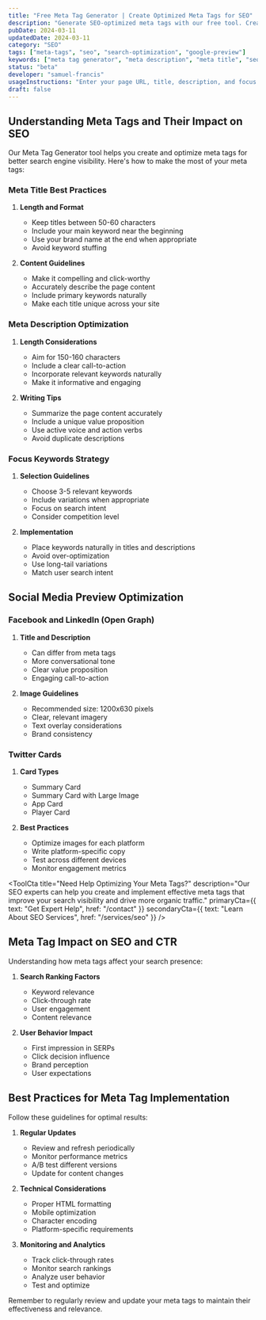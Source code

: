 ```yaml
---
title: "Free Meta Tag Generator | Create Optimized Meta Tags for SEO"
description: "Generate SEO-optimized meta tags with our free tool. Create perfect titles and descriptions, preview how they'll appear in search results, and get real-time analysis for better search engine visibility."
pubDate: 2024-03-11
updatedDate: 2024-03-11
category: "SEO"
tags: ["meta-tags", "seo", "search-optimization", "google-preview"]
keywords: ["meta tag generator", "meta description", "meta title", "seo meta tags", "social media tags"]
status: "beta"
developer: "samuel-francis"
usageInstructions: "Enter your page URL, title, description, and focus keywords. The tool will provide real-time previews and analysis to help you optimize your meta tags for search engines and social media."
draft: false
---
```



<MetaTagGenerator client:load />

## Understanding Meta Tags and Their Impact on SEO

Our Meta Tag Generator tool helps you create and optimize meta tags for better search engine visibility. Here's how to make the most of your meta tags:

### Meta Title Best Practices

1. **Length and Format**
   - Keep titles between 50-60 characters
   - Include your main keyword near the beginning
   - Use your brand name at the end when appropriate
   - Avoid keyword stuffing

2. **Content Guidelines**
   - Make it compelling and click-worthy
   - Accurately describe the page content
   - Include primary keywords naturally
   - Make each title unique across your site

### Meta Description Optimization

1. **Length Considerations**
   - Aim for 150-160 characters
   - Include a clear call-to-action
   - Incorporate relevant keywords naturally
   - Make it informative and engaging

2. **Writing Tips**
   - Summarize the page content accurately
   - Include a unique value proposition
   - Use active voice and action verbs
   - Avoid duplicate descriptions

### Focus Keywords Strategy

1. **Selection Guidelines**
   - Choose 3-5 relevant keywords
   - Include variations when appropriate
   - Focus on search intent
   - Consider competition level

2. **Implementation**
   - Place keywords naturally in titles and descriptions
   - Avoid over-optimization
   - Use long-tail variations
   - Match user search intent

## Social Media Preview Optimization

### Facebook and LinkedIn (Open Graph)

1. **Title and Description**
   - Can differ from meta tags
   - More conversational tone
   - Clear value proposition
   - Engaging call-to-action

2. **Image Guidelines**
   - Recommended size: 1200x630 pixels
   - Clear, relevant imagery
   - Text overlay considerations
   - Brand consistency

### Twitter Cards

1. **Card Types**
   - Summary Card
   - Summary Card with Large Image
   - App Card
   - Player Card

2. **Best Practices**
   - Optimize images for each platform
   - Write platform-specific copy
   - Test across different devices
   - Monitor engagement metrics

<ToolCta 
  title="Need Help Optimizing Your Meta Tags?"
  description="Our SEO experts can help you create and implement effective meta tags that improve your search visibility and drive more organic traffic."
  primaryCta={{
    text: "Get Expert Help",
    href: "/contact"
  }}
  secondaryCta={{
    text: "Learn About SEO Services",
    href: "/services/seo"
  }}
/>

## Meta Tag Impact on SEO and CTR

Understanding how meta tags affect your search presence:

1. **Search Ranking Factors**
   - Keyword relevance
   - Click-through rate
   - User engagement
   - Content relevance

2. **User Behavior Impact**
   - First impression in SERPs
   - Click decision influence
   - Brand perception
   - User expectations

## Best Practices for Meta Tag Implementation

Follow these guidelines for optimal results:

1. **Regular Updates**
   - Review and refresh periodically
   - Monitor performance metrics
   - A/B test different versions
   - Update for content changes

2. **Technical Considerations**
   - Proper HTML formatting
   - Mobile optimization
   - Character encoding
   - Platform-specific requirements

3. **Monitoring and Analytics**
   - Track click-through rates
   - Monitor search rankings
   - Analyze user behavior
   - Test and optimize

Remember to regularly review and update your meta tags to maintain their effectiveness and relevance. 
